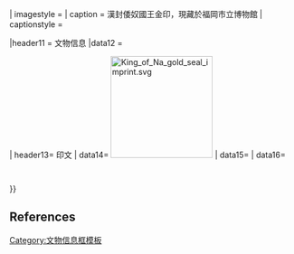{{Infobox 
| name= Infobox Kin-in
| title        = 漢封倭奴國王金印
| titlestyle   =
| headerstyle  = background:#ccf;
| labelstyle   = background:#ddf;
| datastyle    =
| bodystyle    = 
| image        = {{#invoke:InfoboxImage|InfoboxImage|image=King of Na gold seal knob.jpg|size=260}}
| imagestyle   = 
| caption      = 漢封倭奴國王金印，現藏於福岡市立博物館 | captionstyle =

<!--
| below = 下方文本
| belowstyle = background:#ddf;
 -->

<!-- 
|header1 =独自定义的标题 |label1  =|data1   =
|header2 =|label2  =|data2   = 独自定义的数据
 -->

|header11 = 文物信息
|data12 = {{Infobox | decat=yes | child = yes
   | label1  = 名称  | data1 = <!-- 标签数据（数据） -->

   | label3  = 材質 | data3 = [[金]]
   | label4  = 重量 | data4 = 108.7 g
   | label5  = 尺寸 | data5 = 2.3 cm × 2.3 cm
   | label6  = 高度 | data6 = 印身 0.8 cm<br>蛇紐 1.5 cm

   | label7  = 年代 | data7 = 約[[公元]][[57年]]
   | label8  = 時期 | data8 = [[東漢]][[光武帝|光武帝時期]]<br>[[日本]][[垂仁天皇|垂仁天皇時期]]
   | label9  = 發掘於 | data9 = [[1784年]][[4月12日]]於[[福岡縣|博多灣]][[志賀島]]<ref name=FCM2/>
   | label10  = 現存於 | data10 = [[福岡]][[福岡市博物館|市博物館]]
   | label11  = 地位 | data11 = [[日本國寶]]
   | label12  = 标签数据（标签） | data12 = <!-- 标签数据（数据） -->
   | data13 = {{Infobox Chinese/Japanese|hide=no|japanese_header=<!-- 文物信息 -->|kanji=漢委奴国王印|kana=かんのわのなのこくおういん|romaji=Kan no wanona no kokuō in}}
   | label14 = 其他名称 | data14= {{lang|ja|金印 (kin-in)}}

   }}

| header13= 印文
| data14= [[File:King of Na gold seal imprint.svg|180px]]
| data15={{longitem|陰刻篆體，呈三行五字：<br>「漢」、「委奴」、「國王」<br>(由右至左、從上到下)}}
| data16=
   {{Infobox Chinese/Chinese
     |chinese_header=<!--印文「漢委奴國王」-->
     |hide=no
     |c={{lang|zh-hant|[[汉朝|漢]][[倭|委]][[奴国|奴國]][[王]]}}
     |s=[[汉朝|汉]][[倭|委]][[奴国|奴国]][[王]]
     |p=hàn wō nú guó wáng
     |l=漢朝屬國倭國的奴邦之王<ref name=FCM/>}}
}}<noinclude>

== References ==
{{reflist|refs=
<ref name=FCM>{{cite web|url=http://museum.city.fukuoka.jp/chinese/goldseal/index.shtml|title=金印|work=福岡市博物館}}</ref>
<ref name=FCM2>{{cite web|url=http://museum.city.fukuoka.jp/chinese/goldseal/goldseal03.shtml|title=金印的发现|work=福岡市博物館}}</ref>
}}
[[Category:文物信息框模板]]</noinclude>